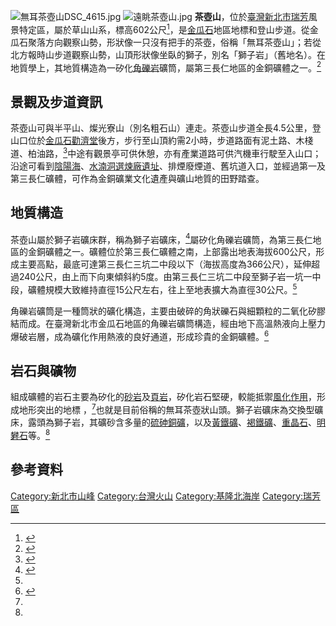 [[File:無耳茶壺山DSC_4615.jpg|thumb]]
[[File:遠眺茶壺山.jpg|thumb]]
'''茶壺山'''，位於[[臺灣|臺灣]][[新北市|新北市]][[瑞芳|瑞芳]]風景特定區，屬於草山山系，標高602公尺<ref>{{Cite book|title=臺灣金屬經濟礦物－臺灣地質之十（臺灣經濟礦物第一卷）|last=魏|first=稽生|publisher=中央地質調查所|year=1997|isbn=9789570206616|location=臺北市|pages=第7頁|last2=譚|first2=立平}}</ref>，是[[金瓜石|金瓜石]]地區地標和登山步道。從金瓜石聚落方向觀察山勢，形狀像一只沒有把手的茶壺，俗稱「無耳茶壺山」；若從北方報時山步道觀察山勢，山頂形狀像坐臥的獅子，別名「獅子岩」（舊地名）。在地質學上，其地質構造為一矽化[[角礫岩|角礫岩]]礦筒，屬第三長仁地區的金銅礦體之一。<ref name=":0">{{Cite book|title=黃金山城地質趣|last=余|first=炳盛|publisher=國立臺灣博物館|year=2019|isbn=9789865437732|location=臺北市|pages=第146頁|last2=方|first2=建能|last3=蘇|first3=建華|language=zh-tw}}</ref>

== 景觀及步道資訊 ==
茶壺山可與半平山、燦光寮山（別名粗石山）連走。茶壺山步道全長4.5公里，登山口位於[[金瓜石勸濟堂|金瓜石勸濟堂]]後方，步行至山頂約需2小時，步道路面有泥土路、木棧道、柏油路，<ref>{{Cite web|title=無耳茶壺山步道|url=https://hiking.biji.co/index.phpq=trail&act=detail&id=400|publisher=健行筆記山岳資料庫|language=zh-tw}}</ref>中途有觀景亭可供休憩，亦有產業道路可供汽機車行駛至入山口； 沿途可看到[[陰陽海|陰陽海]]、[[水湳洞選煉廠遺址|水湳洞選煉廠遺址]]、排煙廢煙道、舊坑道入口，並經過第一及第三長仁礦體，可作為金銅礦業文化遺產與礦山地質的田野踏查。

== 地質構造 ==
茶壺山屬於獅子岩礦床群，稱為獅子岩礦床，<ref name=":1">{{Cite journal|title=臺灣之金礦床|author=林朝棨|journal=臺灣銀行季刊|year=1950|volume=第3卷|page=第6-20頁|language=zh-tw}}</ref>屬矽化角礫岩礦筒，為第三長仁地區的金銅礦體之一。礦體位於第三長仁礦體之南，上部露出地表海拔600公尺，形成主要高點，最底可達第三長仁三坑二中段以下（海拔高度為366公尺），延伸超過240公尺，由上而下向東傾斜約5度。由第三長仁三坑二中段至獅子岩一坑一中段，礦體規模大致維持直徑15公尺左右，往上至地表擴大為直徑30公尺。<ref name=":0" />

角礫岩礦筒是一種筒狀的礦化構造，主要由破碎的角狀礫石與細顆粒的二氧化矽膠結而成。在臺灣新北市金瓜石地區的角礫岩礦筒構造，經由地下高溫熱液向上壓力爆破岩層，成為礦化作用熱液的良好通道，形成珍貴的金銅礦體。<ref>{{Cite journal|title=金瓜石、九份岩石與礦床之旅（礦區地質）|author=黃克峻|url=https://twgeoref.moeacgs.gov.tw/GipOpenWeb/wSite/ct?xItem=139775&mp=6&ctNode=217|journal=地質|issue=第3期|year=2012|volume=第31卷|page=第32-38頁}}</ref>

== 岩石與礦物 ==
組成礦體的岩石主要為矽化的[[砂岩|砂岩]]及[[页岩|頁岩]]，矽化岩石堅硬，較能抵禦[[風化作用|風化作用]]，形成地形突出的地標 ，<ref name=":0" />也就是目前俗稱的無耳茶壺狀山頭。獅子岩礦床為交換型礦床，露頭為獅子岩，其礦砂含多量的[[硫砷銅礦|硫砷銅礦]]，以及[[黄铁矿|黃鐵礦]]、[[褐铁矿|褐鐵礦]]、[[重晶石|重晶石]]、[[明礬石|明礬石]]等。<ref name=":1" />

== 參考資料 ==
{{reflist}}

[[Category:新北市山峰|Category:新北市山峰]]
[[Category:台灣火山|Category:台灣火山]]
[[Category:基隆北海岸|Category:基隆北海岸]]
[[Category:瑞芳區|Category:瑞芳區]]